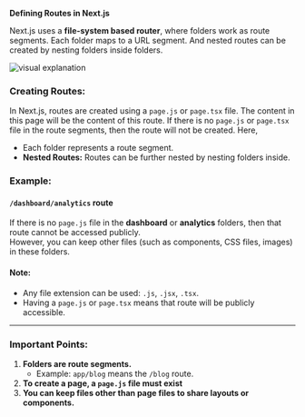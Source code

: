 **Defining Routes in Next.js**  

Next.js uses a **file-system based router**, where folders work as route segments. Each folder maps to a URL segment. And nested routes can be created by nesting folders inside folders.  

![visual explanation](https://nextjs.org/_next/image?url=%2Fdocs%2Fdark%2Froute-segments-to-path-segments.png&w=1920&q=75&dpl=dpl_GMLGGxnM8gb5oi7tkqLMgMrVXRbf)

### **Creating Routes:**  
In Next.js, routes are created using a `page.js` or `page.tsx` file. The content in this page will be the content of this route. If there is no `page.js` or `page.tsx` file in the route segments, then the route will not be created.
Here,
- Each folder represents a route segment.  
- **Nested Routes:** Routes can be further nested by nesting folders inside.  

### **Example:**  
#### `/dashboard/analytics` route  
If there is no `page.js` file in the **dashboard** or **analytics** folders, then that route cannot be accessed publicly.  
However, you can keep other files (such as components, CSS files, images) in these folders.  


#### **Note:**  
- Any file extension can be used: `.js`, `.jsx`, `.tsx`.  
- Having a `page.js` or `page.tsx` means that route will be publicly accessible. 

---

### **Important Points:**  
1. **Folders are route segments.**  
   - Example: `app/blog` means the `/blog` route.  
2. **To create a page, a `page.js` file must exist**  
3. **You can keep files other than page files to share layouts or components.**
